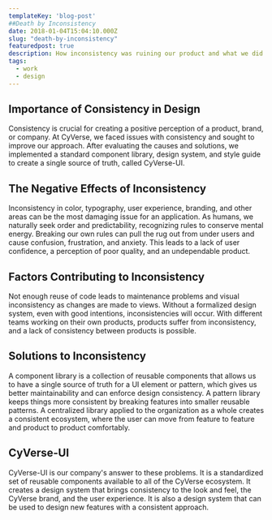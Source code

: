 ```yaml
---
templateKey: 'blog-post'
##Death by Inconsistency
date: 2018-01-04T15:04:10.000Z
slug: "death-by-inconsistency"
featuredpost: true
description: How inconsistency was ruining our product and what we did about it.
tags:
  - work
  - design
---
```

## Importance of Consistency in Design

Consistency is crucial for creating a positive perception of a product, brand, or company. At CyVerse, we faced issues with consistency and sought to improve our approach. After evaluating the causes and solutions, we implemented a standard component library, design system, and style guide to create a single source of truth, called CyVerse-UI.

## The Negative Effects of Inconsistency

Inconsistency in color, typography, user experience, branding, and other areas can be the most damaging issue for an application. As humans, we naturally seek order and predictability, recognizing rules to conserve mental energy. Breaking our own rules can pull the rug out from under users and cause confusion, frustration, and anxiety. This leads to a lack of user confidence, a perception of poor quality, and an undependable product.

## Factors Contributing to Inconsistency

Not enough reuse of code leads to maintenance problems and visual inconsistency as changes are made to views. Without a formalized design system, even with good intentions, inconsistencies will occur. With different teams working on their own products, products suffer from inconsistency, and a lack of consistency between products is possible.

## Solutions to Inconsistency

A component library is a collection of reusable components that allows us to have a single source of truth for a UI element or pattern, which gives us better maintainability and can enforce design consistency. A pattern library keeps things more consistent by breaking features into smaller reusable patterns. A centralized library applied to the organization as a whole creates a consistent ecosystem, where the user can move from feature to feature and product to product comfortably.

## CyVerse-UI

CyVerse-UI is our company's answer to these problems. It is a standardized set of reusable components available to all of the CyVerse ecosystem. It creates a design system that brings consistency to the look and feel, the CyVerse brand, and the user experience. It is also a design system that can be used to design new features with a consistent approach.